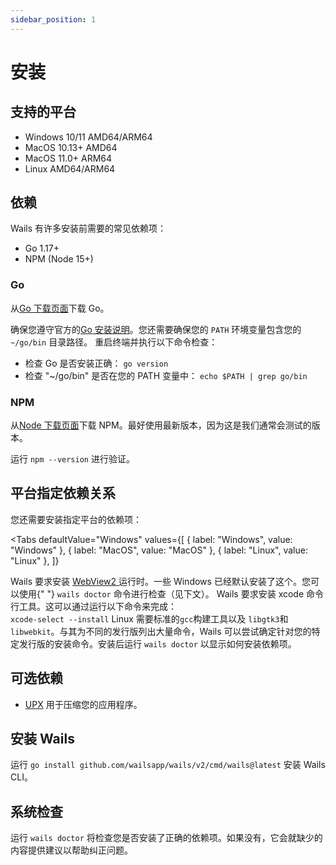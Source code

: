 ```yaml
---
sidebar_position: 1
---
```


# 安装

## 支持的平台

- Windows 10/11 AMD64/ARM64
- MacOS 10.13+ AMD64
- MacOS 11.0+ ARM64
- Linux AMD64/ARM64

## 依赖

Wails 有许多安装前需要的常见依赖项：

- Go 1.17+
- NPM (Node 15+)

### Go

从[Go 下载页面](https://golang.org/dl/)下载 Go。

确保您遵守官方的[Go 安装说明](https://golang.org/doc/install#install)。您还需要确保您的 `PATH` 环境变量包含您的 `~/go/bin` 目录路径。 重启终端并执行以下命令检查：

- 检查 Go 是否安装正确： `go version`
- 检查 "~/go/bin" 是否在您的 PATH 变量中： `echo $PATH | grep go/bin`

### NPM

从[Node 下载页面](https://nodejs.org/en/download/)下载 NPM。最好使用最新版本，因为这是我们通常会测试的版本。

运行 `npm --version` 进行验证。

## 平台指定依赖关系

您还需要安装指定平台的依赖项：


<Tabs
  defaultValue="Windows"
  values={[
    { label: "Windows", value: "Windows" },
    { label: "MacOS", value: "MacOS" },
    { label: "Linux", value: "Linux" },
  ]}
>
  <TabItem value="Windows">
    Wails 要求安装
    <a href="https://developer.microsoft.com/zh-cn/microsoft-edge/webview2/">
      WebView2
    </a>
    运行时。一些 Windows 已经默认安装了这个。您可以使用{" "}
    <code>wails doctor</code>
    命令进行检查（见下文）。
  </TabItem>
  <TabItem value="MacOS">
    Wails 要求安装 xcode 命令行工具。这可以通过运行以下命令来完成：
    <br />
    <code>xcode-select --install</code>
  </TabItem>
  <TabItem value="Linux">
    Linux 需要标准的<code>gcc</code>构建工具以及 <code>libgtk3</code>和
    <code>libwebkit</code>。与其为不同的发行版列出大量命令，Wails
    可以尝试确定针对您的特定发行版的安装命令。安装后运行
    <code>wails doctor</code>
    以显示如何安装依赖项。
  </TabItem>
</Tabs>

## 可选依赖

- [UPX](https://upx.github.io/) 用于压缩您的应用程序。

## 安装 Wails

运行 `go install github.com/wailsapp/wails/v2/cmd/wails@latest` 安装 Wails CLI。

## 系统检查

运行 `wails doctor` 将检查您是否安装了正确的依赖项。如果没有，它会就缺少的内容提供建议以帮助纠正问题。
